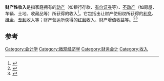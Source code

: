 '''财产性收入'''是指家庭拥有的[[动产|动产]]（如银行存款、[[有价证券|有价证券]]等）、[[不动产|不动产]]（如房屋、车辆、土地、收藏品等）所获得的收入<ref>{{Cite news |url=http://www.xinhuanet.com/2020-03/20/c_1125743842.htm |title=新华时评：提高居民财产性收入需要更加稳健的资本市场-新华网 |accessdate=2021-12-17 |archive-date=2021-12-17 |archive-url=https://web.archive.org/web/20211217032637/http://www.xinhuanet.com/2020-03/20/c_1125743842.htm |dead-url=no }}</ref>。它包括出让财产使用权所获得的[[利息|利息]]、[[租金|租金]]、[[专利|专利]]收入等；财产营运所获得的[[红利|红利]]收入、财产增值收益等。<ref>{{Cite news |url=http://theory.people.com.cn/n/2012/1217/c352852-19920803.html |title=多渠道增加居民财产性收入--理论--人民网 |accessdate=2021-12-17 |archive-date=2021-12-17 |archive-url=https://web.archive.org/web/20211217032608/http://theory.people.com.cn/n/2012/1217/c352852-19920803.html |dead-url=no }}</ref><ref>{{Cite news |url=http://www.xinhuanet.com/fortune/2019-09/20/c_1125019911.htm |title=70年，财产性收入在中国人“钱袋子”中越占越多-新华网 |accessdate=2021-12-17 |archive-date=2021-04-13 |archive-url=https://web.archive.org/web/20210413211254/http://www.xinhuanet.com/fortune/2019-09/20/c_1125019911.htm |dead-url=no }}</ref>

==参考==
{{reflist}}
[[Category:会计学|Category:会计学]]
[[Category:微观经济学|Category:微观经济学]]
[[Category:财务会计|Category:财务会计]]
[[Category:收入|Category:收入]]